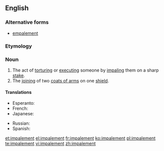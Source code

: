 ==English==
{{wikipedia}}

===Alternative forms===
* [[empalement]] {{qualifier|obsolete}}

===Etymology===
{{suffix|impale|ment}}

===Noun===
{{en-noun}}

# The act of [[torturing]] or [[executing]] someone by [[impaling]] them on a sharp [[stake]].
# The [[joining]] of two [[coat of arms|coats of arms]] on one [[shield]].

====Translations====
{{trans-top|act of torturing}}
* Esperanto: {{t-|eo|palisumo}}
* French: {{t+|fr|empalement|m}}
* Japanese: {{t-|ja|串刺し|tr=くしざし, kushizashi}}
{{trans-mid}}
* Russian: {{t-|ru|посажение на кол|n|tr=posazhénie ná kol|sc=Cyrl}}
* Spanish: {{t+|es|empalamiento|m}}
{{trans-bottom}}

[[et:impalement]]
[[el:impalement]]
[[fr:impalement]]
[[ko:impalement]]
[[pl:impalement]]
[[te:impalement]]
[[vi:impalement]]
[[zh:impalement]]